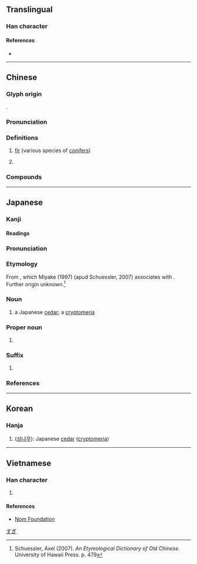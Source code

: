 {{also|衫}}
{{character info}}
==Translingual==

===Han character===
{{Han char|rn=75|rad=木|as=03|sn=7|four=42922|canj=DHHH|ids=⿰木彡}}

====References====
* {{Han ref|kx=0511.040|dkj=14452|dj=0895.030|hdz=21161.020|uh=6749|ud=26441|bh=A7FC|bd=43004}}

----

==Chinese==
{{zh-forms|alt=檆}}

===Glyph origin===
{{Han etym}}
{{Han compound|木|彡|ls=psc|c1=s|c2=p|t1=tree}}.

===Pronunciation===
{{zh-pron
|m=shān,shā
|m-s=
|c=caam3,saam1
|c-t=
|g=
|h=pfs=chham
|j=san1
|mb=sáng
|md=
|mn=sam
|mn-t=sam1
|w=1se
|x=
|mc=y
|oc=y
|ma=
|cat=n
}}
{{attn|zh|('shā' phased out by 普通话异读词审音表（修订稿）2016)}}
{{zh-attn-split}}

===Definitions===
{{zh-hanzi}}

# [[fir]] (various species of [[conifer]]s)
#: {{zh-x|杉木|''{{w|Cunninghamia lanceolata}}'' (China fir)}}
#: {{zh-x|冷杉|''{{w|Abies}}'' (firs)}}
#: {{zh-x|南洋杉|''{{w|Araucaria cunninghamii}}'' (hoop pine)}}
# {{n-g|Used in transliterations.}}

===Compounds===
{{zh-der|冷杉|杉篙|油杉|杉關|杉林溪|杉嶺|杉木|水杉|洛杉磯|柳杉|紅杉|雲杉|紫杉|紅杉軍|鐵杉|貝殼杉|杉林}}

----

==Japanese==

===Kanji===
{{ja-kanji|grade=c|rs=木03}}

====Readings====
{{ja-readings
|goon=せん<せん<せむ
|kanon=さん<さん<さむ
|kun=すぎ-
}}

===Pronunciation===
{{ja-pron|yomi=k|すぎ|acc=0|acc_ref=NHK}}

===Etymology===
From {{inh|ja|ojp|杉|tr=sugi<sub>2</sub>}}, which Miyake (1997) (apud Schuessler, 2007) associates with {{cog|och|-}} {{och-l|松}}. Further origin unknown.<ref>Schuessler, Axel (2007). ''An Etymological Dictionary of Old Chinese''. University of Hawaii Press. p. 479</ref> 

===Noun===
{{ja-noun|すぎ}}

# a Japanese [[cedar]]; a [[cryptomeria]]

===Proper noun===
{{wikipedia|lang=ja|杉氏}}
{{ja-pos|proper|すぎ}}

# {{surname|ja|sort=すぎ}}

===Suffix===
{{ja-pos|suffix|すぎ}}

# {{lb|ja|internet slang|dated}} {{alternative spelling of|ja|すぎ|t=excessively, form of {{m|ja|すぎる}}}}

===References===
<references/>

[[Category:ja:Trees|すぎ]]
{{cln|ja|2channel slang}}

----

==Korean==

===Hanja===
{{ko-hanja|hangeul=삼|eumhun=|rv=sam|mr=sam|y=sam}}

# ([[w:ko:삼나무|삼나무]]): Japanese [[cedar]] ([[w:cryptomeria|cryptomeria]])

----

==Vietnamese==

===Han character===
{{vi-readings|reading=sam, trinh|rs=木03}}

# {{rfdef|vi|sort=木03}}

====References====
* [http://nomfoundation.org/common/nom_details.php?codepoint=6749 Nom Foundation]